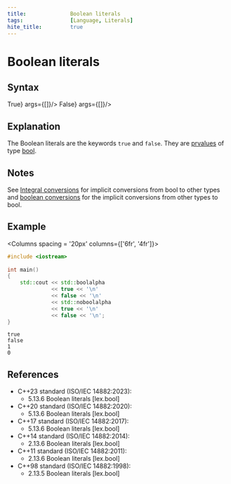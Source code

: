 ---
title:              Boolean literals
tags:               [Language, Literals]
hite_title:         true
---


# Boolean literals
## Syntax

<SyntaxTable>
  <Syntax id ='1' directive={<b>True</b>}  args={[]}/>
  <Syntax id ='2' directive={<b>False</b>} args={[]}/>
</SyntaxTable>

## Explanation
The Boolean literals are the keywords <code class="col-lb">true</code> and <code class="col-lb">false</code>. They are [prvalues](./value_category#prvalue) of type [bool](./types#boolean-type).

## Notes
See [Integral conversions](implicit_conversion#integral-conversions) for implicit conversions from bool to other types and [boolean conversions](implicit_conversion#boolean-conversions) 
for the implicit conversions from other types to bool.

## Example

<Columns spacing = '20px' columns={['6fr', '4fr']}>
<div>

```cpp
#include <iostream>
 
int main()
{
    std::cout << std::boolalpha
              << true << '\n'
              << false << '\n'
              << std::noboolalpha
              << true << '\n'
              << false << '\n';
}
```

</div>
<div>

```plaintext title="Result"
true
false
1
0
```

</div>
</Columns>

## References
* C++23 standard (ISO/IEC 14882:2023):
    * 5.13.6 Boolean literals [lex.bool]
* C++20 standard (ISO/IEC 14882:2020):
    * 5.13.6 Boolean literals [lex.bool]
* C++17 standard (ISO/IEC 14882:2017):
    * 5.13.6 Boolean literals [lex.bool]
* C++14 standard (ISO/IEC 14882:2014):
    * 2.13.6 Boolean literals [lex.bool]
* C++11 standard (ISO/IEC 14882:2011):
    * 2.13.6 Boolean literals [lex.bool]
* C++98 standard (ISO/IEC 14882:1998):
    * 2.13.5 Boolean literals [lex.bool]